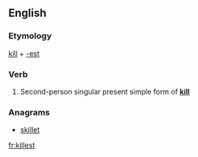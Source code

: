 ==English==

===Etymology===
[[kill]] + [[-est]]

===Verb===
{{head|en|verb form}}

# {{context|archaic|lang=en}} Second-person singular present simple form of '''[[kill]]'''

===Anagrams===
* [[skillet#English|skillet]]

[[fr:killest]]